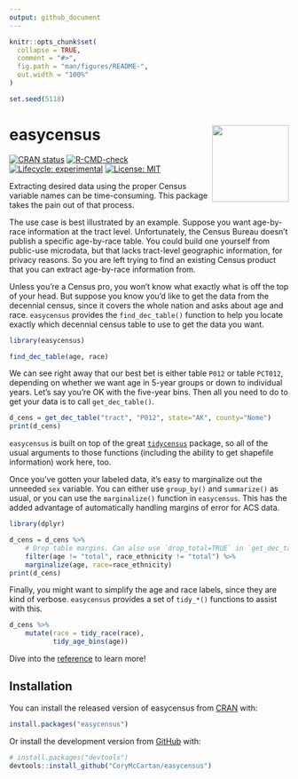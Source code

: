 ```yaml
---
output: github_document
---
```


<!-- README.md is generated from README.Rmd. Please edit that file -->

```r
knitr::opts_chunk$set(
  collapse = TRUE,
  comment = "#>",
  fig.path = "man/figures/README-",
  out.width = "100%"
)

set.seed(5118)
```

# **easycensus** <a href="https://corymccartan.github.io/easycensus/"><img src="man/figures/logo.png" align="right" height="138" /></a>

<!-- badges: start -->
[![CRAN status](https://www.r-pkg.org/badges/version/easycensus)](https://CRAN.R-project.org/package=easycensus)
[![R-CMD-check](https://github.com/CoryMcCartan/easycensus/workflows/R-CMD-check/badge.svg)](https://github.com/CoryMcCartan/easycensus/actions) [![Lifecycle: experimental](https://img.shields.io/badge/lifecycle-experimental-orange.svg)](https://lifecycle.r-lib.org/articles/stages.html#experimental) [![License: MIT](https://img.shields.io/badge/License-MIT-yellow.svg)](https://opensource.org/licenses/MIT)
<!-- badges: end -->

Extracting desired data using the proper Census variable names can be time-consuming.
This package takes the pain out of that process.

The use case is best illustrated by an example.
Suppose you want age-by-race information at the tract level.
Unfortunately, the Census Bureau doesn't publish a specific age-by-race table.
You could build one yourself from public-use microdata, but that lacks tract-level geographic information, for privacy reasons.
So you are left trying to find an existing Census product that you can extract age-by-race information from.

Unless you're a Census pro, you won't know what exactly what is off the top of your head.
But suppose you know you'd like to get the data from the decennial census, since it covers the whole nation and asks about age and race.
`easycensus` provides the `find_dec_table()` function to help you locate exactly which decennial census table to use to get the data you want.

```r
library(easycensus)

find_dec_table(age, race)
```

We can see right away that our best bet is either table `P012` or table `PCT012`, depending on whether we want age in 5-year groups or down to individual years.
Let's say you're OK with the five-year bins.
Then all you need to do to get your data is to call `get_dec_table()`.

```r
d_cens = get_dec_table("tract", "P012", state="AK", county="Nome")
print(d_cens)
```

`easycensus` is built on top of the great [`tidycensus`](https://walker-data.com/tidycensus/) package, so all of the usual arguments to those functions (including the ability to get shapefile information) work here, too.

Once you've gotten your labeled data, it's easy to marginalize out the unneeded `sex` variable.
You can either use `group_by()` and `summarize()` as usual, or you can use the `marginalize()` function in `easycensus`.
This has the added advantage of automatically handling margins of error for ACS data.

```r
library(dplyr)

d_cens = d_cens %>%
    # Drop table margins. Can also use `drop_total=TRUE` in `get_dec_table()`
    filter(age != "total", race_ethnicity != "total") %>%
    marginalize(age, race=race_ethnicity)
print(d_cens)
```

Finally, you might want to simplify the age and race labels, since they are kind of verbose.
`easycensus` provides a set of `tidy_*()` functions to assist with this.

```r
d_cens %>%
    mutate(race = tidy_race(race),
           tidy_age_bins(age))
```

Dive into the [reference](https://corymccartan.github.io/easycensus/reference/) to learn more!

## Installation

You can install the released version of easycensus from [CRAN](https://CRAN.R-project.org) with:

``` r
install.packages("easycensus")
```

Or install the development version from [GitHub](https://github.com/) with:

``` r
# install.packages("devtools")
devtools::install_github("CoryMcCartan/easycensus")
```
